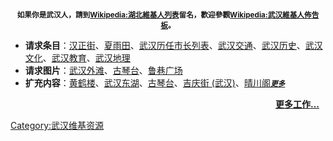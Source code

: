 <small><center><br><b>如果你是武汉人，請到[[Wikipedia:湖北維基人列表|Wikipedia:湖北維基人列表]]留名，歡迎參觀[[Wikipedia:武汉維基人佈告板|Wikipedia:武汉維基人佈告板]]。</b></small></center>
*'''请求条目'''：[[汉正街|汉正街]]、[[夏雨田|夏雨田]]、[[武汉历任市长列表|武汉历任市长列表]]、[[武汉交通|武汉交通]]、[[武汉历史|武汉历史]]、[[武汉文化|武汉文化]]、[[武汉教育|武汉教育]]、[[武汉地理|武汉地理]]
*'''请求图片'''：[[武汉外滩|武汉外滩]]、[[古琴台|古琴台]]、[[鲁巷广场|鲁巷广场]]
*'''扩充内容'''：[[黄鹤楼|黄鹤楼]]、[[武汉东湖|武汉东湖]]、[[古琴台|古琴台]]、[[吉庆街_(武汉)|吉庆街 (武汉)]]、[[晴川阁|晴川阁]]<small>'''''[[:Category:武汉小作品|更多]]'''''</small>

<div style="text-align: right; direction: ltr; margin-left: 1em;margin-right:10px;margin-bottom:4px;">
'''[[Portal:武汉/需要进行的工作|更多工作...]]'''
</div><noinclude>[[Category:武汉维基资源|Category:武汉维基资源]]</noinclude>